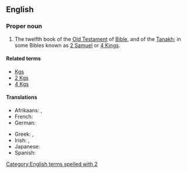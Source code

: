 ==English==
{{book of the Bible|Books of Kings}}

===Proper noun===
{{en-proper noun}}
# {{label|en|biblical}} The twelfth book of the [[Old Testament]] of [[Bible]], and of the [[Tanakh]]; in some Bibles known as [[2 Samuel]] or [[4 Kings]].

====Related terms====
* [[Kgs]]
* [[2 Kgs]]
* [[4 Kgs]]

====Translations====
{{trans-top|book of the Bible}}
* Afrikaans: {{t|af|2 Konings}}, {{t|af|II Konings}}
* French: {{t|fr|2 Rois}}
* German: {{t|de|2 Könige}}
{{trans-mid}}
* Greek: {{t|el|Β' Βασιλειών}}, {{t|el|Βασιλείς Β'}}
* Irish: {{t|ga|Dara Leabhar na Ríthe|m}}, {{t|ga|2 Ríthe|m}}
* Japanese: {{t|ja|列王記下|tr=retsuō kige|sc=Jpan}}
* Spanish: {{t|es|2 Reyes|m-p}}
{{trans-bottom}}

[[Category:English terms spelled with 2]]